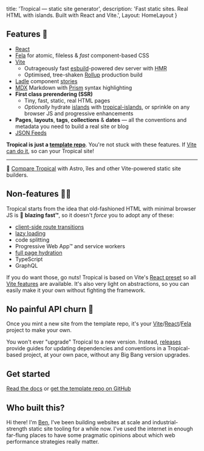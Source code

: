 
  title: 'Tropical — static site generator',
  description: 'Fast static sites. Real HTML with islands. Built with React and Vite.',
  Layout: HomeLayout
}

## Features 🍹

- [React](https://reactjs.org/)
- [Fela](http://fela.js.org/) for atomic, fileless & *fast* component-based CSS
- [Vite](https://vitejs.dev/)
  - Outrageously fast [esbuild](https://esbuild.github.io/)-powered dev server with <abbr title='Hot Module Replacement'>HMR</abbr>
  - Optimised, tree-shaken [Rollup](https://rollupjs.org/) production build
- [Ladle](https://ladle.dev/) component [stories](https://github.com/ComponentDriven/csf)
- [MDX](https://mdxjs.com/) Markdown with [Prism](https://prismjs.com/) syntax highlighting
- **First class prerendering (SSR)**
  - Tiny, fast, static, real HTML pages
  - *Optionally* hydrate [islands](https://jasonformat.com/islands-architecture/) with [tropical-islands](https://github.com/bensmithett/tropical-utils/tree/main/packages/tropical-islands), or sprinkle on any browser JS and progressive enhancements
- **Pages**, **layouts**, **tags**, **collections** & **dates** — all the conventions and metadata you need to build a real site or blog
- [JSON Feeds](https://jsonfeed.org/)

**Tropical is just a [template repo](https://docs.github.com/en/github/creating-cloning-and-archiving-repositories/creating-a-repository-on-github/creating-a-repository-from-a-template)**. You're not stuck with these features. If [Vite can do it](https://vitejs.dev/guide/features.html), so can your Tropical site!

---

🤔 [Compare Tropical](/docs/comparisons/) with Astro, îles and other Vite-powered static site builders.

## Non-features 🙅‍♀️

Tropical starts from the idea that old-fashioned HTML with minimal browser JS is 🚀 **blazing fast™**, so it doesn't *force* you to adopt any of these:

- [client-side route transitions](https://twitter.com/ryanflorence/status/1186515553285857280)
- [lazy loading](https://www.bensmithett.com/an-argument-against-lazy-loading/)
- code splitting
- Progressive Web App™ and service workers
- [full page hydration](https://github.com/bensmithett/tropical/blob/docs/app/decisions/003_dont_default_to_full_page_react_hydration.md)
- TypeScript
- GraphQL

If you do want those, go nuts! Tropical is based on Vite's [React preset](https://vitejs.dev/guide/#scaffolding-your-first-vite-project) so all [Vite features](https://vitejs.dev/guide/features.html) are available. It's also very light on abstractions, so you can easily make it your own without fighting the framework.

## No painful API churn 🤕

Once you mint a new site from the template repo, it's your [Vite](https://vitejs.dev/)/[React](https://reactjs.org/)/[Fela](http://fela.js.org/) project to make your own.

You won't ever "upgrade" Tropical to a new version. Instead, [releases](https://github.com/bensmithett/tropical/releases) provide guides for updating dependencies and conventions in a Tropical-based project, at your own pace, without any Big Bang version upgrades.

## Get started

[Read the docs](/docs/) or [get the template repo on GitHub](https://github.com/bensmithett/tropical)

## Who built this?

Hi there! I'm [Ben](https://www.bensmithett.com/), I've been building websites at scale and industrial-strength static site tooling for a while now. I've used the internet in enough far-flung places to have some pragmatic opinions about which web performance strategies really matter.
